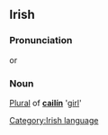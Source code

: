 ==Irish==
===Pronunciation===
{{IPA|[&#712;kal&#690;i&#720;n&#690;i&#720;]}} or {{IPA|[ka&#712;l&#690;i&#720;n&#690;i&#720;]}}

===Noun===
[[Plural]] of '''[[cailín]]''' '[[girl]]'

[[Category:Irish language]]